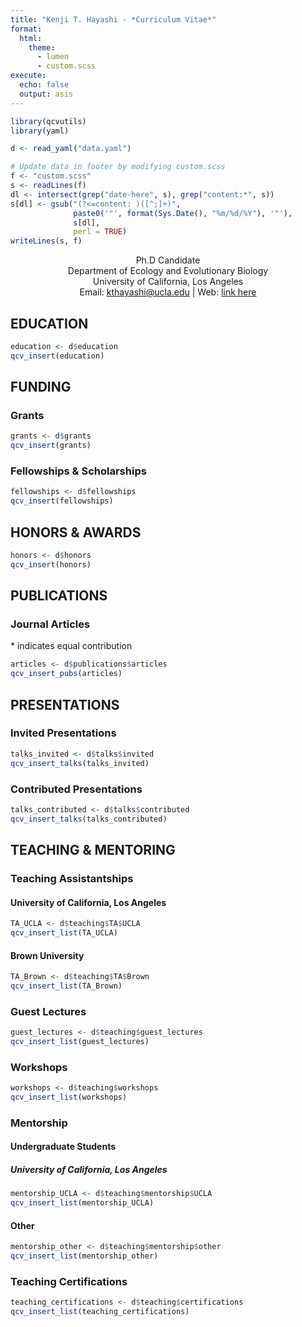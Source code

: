 ```yaml
---
title: "Kenji T. Hayashi - *Curriculum Vitae*"
format: 
  html: 
    theme:
      - lumen
      - custom.scss
execute: 
  echo: false
  output: asis
---
```


```r
library(qcvutils)
library(yaml)

d <- read_yaml("data.yaml")
```

```r
# Update data in footer by modifying custom.scss
f <- "custom.scss"
s <- readLines(f)
dl <- intersect(grep("date-here", s), grep("content:*", s))
s[dl] <- gsub("(?<=content: )([^;]+)", 
              paste0('"', format(Sys.Date(), "%m/%d/%Y"), '"'), 
              s[dl], 
              perl = TRUE)
writeLines(s, f)
```

:::{style="text-align:center;"}
Ph.D Candidate    
Department of Ecology and Evolutionary Biology    
University of California, Los Angeles   
Email: [kthayashi@ucla.edu](mailto:kthayashi@ucla.edu) | Web: [link here]()
:::

## EDUCATION

```r
education <- d$education
qcv_insert(education)
```

## FUNDING

### Grants

```r
grants <- d$grants
qcv_insert(grants)
```

### Fellowships & Scholarships

```r
fellowships <- d$fellowships
qcv_insert(fellowships)
```

## HONORS & AWARDS

```r
honors <- d$honors
qcv_insert(honors)
```

::::::{.group}
## PUBLICATIONS

### Journal Articles

:::{.small}
\* indicates equal contribution
:::
::::::

```r
articles <- d$publications$articles
qcv_insert_pubs(articles)
```

:::{.group}
## PRESENTATIONS

### Invited Presentations
:::

```r
talks_invited <- d$talks$invited
qcv_insert_talks(talks_invited)
```

### Contributed Presentations

```r
talks_contributed <- d$talks$contributed
qcv_insert_talks(talks_contributed)
```

:::{.group}
## TEACHING & MENTORING

### Teaching Assistantships

#### University of California, Los Angeles
:::

```r
TA_UCLA <- d$teaching$TA$UCLA
qcv_insert_list(TA_UCLA)
```

#### Brown University

```r
TA_Brown <- d$teaching$TA$Brown
qcv_insert_list(TA_Brown)
```

### Guest Lectures

```r
guest_lectures <- d$teaching$guest_lectures
qcv_insert_list(guest_lectures)
```

### Workshops

```r
workshops <- d$teaching$workshops
qcv_insert_list(workshops)
```

:::{.group}
### Mentorship

#### Undergraduate Students

##### University of California, Los Angeles
:::

```r
mentorship_UCLA <- d$teaching$mentorship$UCLA
qcv_insert_list(mentorship_UCLA)
```

#### Other

```r
mentorship_other <- d$teaching$mentorship$other
qcv_insert_list(mentorship_other)
```

### Teaching Certifications

```r
teaching_certifications <- d$teaching$certifications
qcv_insert_list(teaching_certifications)
```
